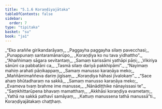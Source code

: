```yaml
---
title: "5.1.6 Koraṇḍiyajātaka"
tableOfContents: false
sidebar:
  order: 7
type: "tipitaka"
basket: "su"
book: "ja1"
---
```



<DynamicBreadcrumb />

<Division number="34" book="ja1" bookNo="22" page="245">

<Paragraph number="1184" type="verses" book="ja1">
_“Eko araññe girikandarāyaṃ,_  
_Paggayha paggayha silaṃ pavecchasi;_  
_Punappunaṃ santaramānarūpo,_  
_Koraṇḍiya ko nu tava yidhattho”._  

</Paragraph>

</Division>
<Division number="35" book="ja1" bookNo="22" page="245">

<Paragraph number="1185" type="verses" book="ja1">
_“Ahañhimaṃ sāgara sevitantaṃ,_  
_Samaṃ karissāmi yathāpi pāṇi;_  
_Vikiriya sānūni ca pabbatāni ca,_  
_Tasmā silaṃ dariyā pakkhipāmi”._  

</Paragraph>

</Division>
<Division number="36" book="ja1" bookNo="22" page="245">

<Paragraph number="1186" type="verses" book="ja1">
_“Nayimaṃ mahiṃ arahati pāṇikappaṃ,_  
_Samaṃ manusso karaṇāya meko;_  
_Maññāmimaññeva dariṃ jigīsaṃ,_  
_Koraṇḍiya hāhasi jīvalokaṃ”._  

</Paragraph>

</Division>
<Division number="37" book="ja1" bookNo="22" page="246">

<Paragraph number="1187" type="verses" book="ja1">
_“Sace ahaṃ bhūtadharaṃ na sakkā,_  
_Samaṃ manusso karaṇāya meko;_  
_Evameva tvaṃ brahme ime manusse,_  
_Nānādiṭṭhike nānayissasi te”._  

</Paragraph>

</Division>
<Division number="38" book="ja1" bookNo="22" page="246">

<Paragraph number="1188" type="verses" book="ja1">
_“Saṃkhittarūpena bhavaṃ mamatthaṃ,_  
_Akkhāsi koraṇḍiya evametaṃ;_  
_Yathā na sakkā pathavī samāyaṃ,_  
_Kattuṃ manussena tathā manussā”ti._  


</Paragraph>
</Division>

<Paragraph number="1189" type="center" book="ja1">
Koraṇḍiyajātakaṃ chaṭṭhaṃ.
</Paragraph>